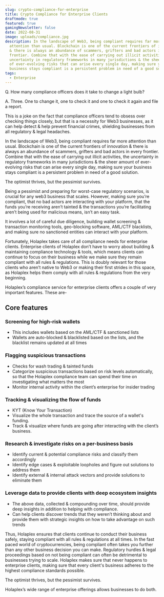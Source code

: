 ```yaml
---
slug: crypto-compliance-for-enterprise
title: Crypto Compliance for Enterprise Clients
draftmode: true
featured: true
gamingNewsletter: false
date: 2022-08-31
image: uploads/compliance.jpg
description: In the landscape of Web3, being compliant requires far more
  attention than usual. Blockchain is one of the current frontiers of innovation
  & there is always an abundance of scammers, grifters and bad actors in every
  frontier. Combine that with the ease of carrying out illicit activities, the
  uncertainty in regulatory frameworks in many jurisdictions & the sheer amount
  of ever-evolving risks that can arise every single day, making sure your
  business stays compliant is a persistent problem in need of a good solution.
tags:
  - Enterprise
---
```

Q. How many compliance officers does it take to change a light bulb?

A. Three. One to change it, one to check it and one to check it again and file a report.



This is a joke on the fact that compliance officers tend to obsess over checking things closely, but that is a necessity for Web3 businesses, as it can help detect & help prevent financial crimes, shielding businesses from all regulatory & legal headaches. 



In the landscape of Web3, being compliant requires far more attention than usual. Blockchain is one of the current frontiers of innovation & there is always an abundance of scammers, grifters and bad actors in every frontier. Combine that with the ease of carrying out illicit activities, the uncertainty in regulatory frameworks in many jurisdictions & the sheer amount of ever-evolving risks that can arise every single day, making sure your business stays compliant is a persistent problem in need of a good solution.



The optimist thrives, but the pessimist survives.



Being a pessimist and preparing for worst-case regulatory scenarios, is crucial for any web3 business that scales. However, making sure you’re compliant, that no bad actors are interacting with your platform, that the funds you’re receiving aren’t tainted & the transactions you’re facilitating aren’t being used for malicious means, isn’t an easy task.

It involves a lot of careful due diligence, building wallet screening & transaction monitoring tools, geo-blocking software, AML/CTF blacklists, and making sure no sanctioned entities can interact with your platform. 



Fortunately, Holaplex takes care of all compliance needs for enterprise clients. Enterprise clients of Holaplex don’t have to worry about building & maintaining compliance technology & tools, which means clients can continue to focus on their business while we make sure they remain compliant with all rules & regulations. This is doubly relevant for those clients who aren’t native to Web3 or making their first strides in this space, as Holaplex helps them comply with all rules & regulations from the very beginning. 



Holaplex’s compliance service for enterprise clients offers a couple of very important features. These are-

## Core features

### Screening for high-risk wallets

* This includes wallets based on the AML/CTF & sanctioned lists
* Wallets are auto-blocked & blacklisted based on the lists, and the blacklist remains updated at all times

### Flagging suspicious transactions

* Checks for wash trading & tainted funds
* Categorize suspicious transactions based on risk levels automatically, so that the Holaplex compliance team can spend their time on investigating what matters the most
* Monitor internal activity within the client’s enterprise for insider trading

### Tracking & visualizing the flow of funds

* KYT (Know Your Transaction)
* Visualize the whole transaction and trace the source of a wallet's funding.
* Track & visualize where funds are going after interacting with the client’s business.

### Research & investigate risks on a per-business basis

* Identify current & potential compliance risks and classify them accordingly
* Identify edge cases & exploitable loopholes and figure out solutions to address them
* Identify external & internal attack vectors and provide solutions to eliminate them

### Leverage data to provide clients with deep ecosystem insights

* The above data, collected & compounding over time, should provide deep insights in addition to helping with compliance.
* Can help clients discover trends that they weren’t thinking about and provide them with strategic insights on how to take advantage on such trends



Thus, Holaplex ensures that clients continue to conduct their business safely, staying compliant with all rules & regulations at all times. In the fast paced world of cryptocurrencies, being compliant often takes you further than any other business decision you can make. Regulatory hurdles & legal proceedings based on not being compliant can often be detrimental to businesses trying to scale. Holaplex makes sure that never happens to enterprise clients, making sure that every client's business adheres to the highest compliance standards possible. 

The optimist thrives, but the pessimist survives. 

Holaplex’s wide range of enterprise offerings allows businesses to do both.
